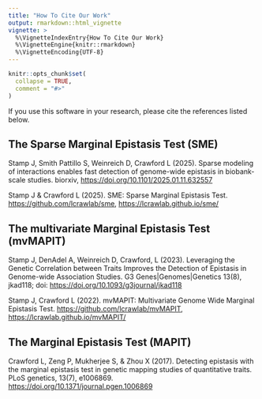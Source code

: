 ```yaml
---
title: "How To Cite Our Work"
output: rmarkdown::html_vignette
vignette: >
  %\VignetteIndexEntry{How To Cite Our Work}
  %\VignetteEngine{knitr::rmarkdown}
  %\VignetteEncoding{UTF-8}
---
```


```r
knitr::opts_chunk$set(
  collapse = TRUE,
  comment = "#>"
)
```

If you use this software in your research, please cite the references listed
below.

## The Sparse Marginal Epistasis Test (SME)


Stamp J, Smith Pattillo S, Weinreich D, Crawford L (2025). Sparse modeling of 
  interactions enables fast detection of genome-wide epistasis in biobank-scale 
  studies. biorxiv, <https://doi.org/10.1101/2025.01.11.632557>

Stamp J & Crawford L (2025). SME: Sparse Marginal Epistasis Test.
<https://github.com/lcrawlab/sme>, <https://lcrawlab.github.io/sme/>


## The multivariate Marginal Epistasis Test (mvMAPIT)

Stamp J, DenAdel A, Weinreich D, Crawford, L (2023). Leveraging the Genetic
Correlation between Traits Improves the Detection of Epistasis in Genome-wide
Association Studies. G3 Genes|Genomes|Genetics 13(8),
jkad118; doi: <https://doi.org/10.1093/g3journal/jkad118>

Stamp J, Crawford L (2022). mvMAPIT: Multivariate Genome Wide Marginal
Epistasis Test. <https://github.com/lcrawlab/mvMAPIT>,
<https://lcrawlab.github.io/mvMAPIT/>


## The Marginal Epistasis Test (MAPIT)

Crawford L, Zeng P, Mukherjee S, & Zhou X (2017). Detecting epistasis with the
marginal epistasis test in genetic mapping studies of quantitative traits.
PLoS genetics, 13(7), e1006869. <https://doi.org/10.1371/journal.pgen.1006869>
